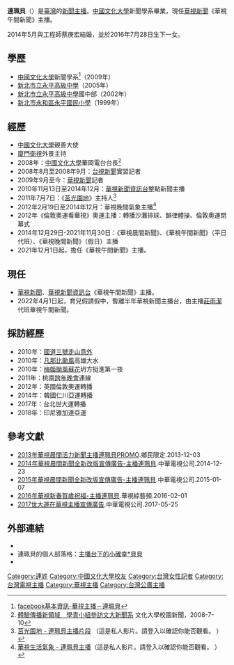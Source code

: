 {{主播資訊
| 主播頭銜     = [[華視新聞資訊台|華視新聞資訊台]]《華視午間新聞》主播
| 主播姓名     = 連珮貝
| 主播英文名字 = Mina
| 暱稱         = 貝貝
| 綽號         = 貝貝
| 主播照片檔案 =
| 主播照片尺寸 = 
| 主播照片圖說 = 
| 國籍         = {{ROCTW}}
| 主播出生年分 = 
| 主播出生日期 = {{birth_date_and_age|1987|7|11}}
| 出生地       = {{ROCTW}}[[臺北市|臺北市]]
| 主播逝世年分 = 
| 主播逝世日期 = 
| 逝世地       = 
| 籍貫         = 
| 最高學歷     = [[中國文化大學|中國文化大學]]新聞學系
| 婚姻狀況     = 已婚
| 配偶         = 蔡庚宏，育有一女ㄧ子
| 信仰宗教     = 
| 官方網站     = http://www.facebook.com/pp711
| 備註         = https://peipei.tw/
|}}

'''連珮貝'''（{{bd|1987年|7月11日|catIdx=L連}}）是[[臺灣|臺灣]]的[[新聞主播|新聞主播]]。[[中國文化大學|中國文化大學]]新聞學系畢業，現任[[華視新聞|華視新聞]]《華視午間新聞》主播。

2014年5月與工程師蔡庚宏結婚，並於2016年7月28日生下一女。

== 學歷 ==
*[[中國文化大學|中國文化大學]]新聞學系<ref>[http://www.facebook.com/pp711?sk=info facebook基本資訊-華視主播－連珮貝]</ref>（2009年）
*[[新北市立永平高級中學|新北市立永平高級中學]]（2005年）
*[[新北市立永平高級中學|新北市立永平高級中學]]國中部（2002年）
*[[新北市永和區永平國民小學|新北市永和區永平國民小學]]（1999年）

== 經歷 ==
*[[中國文化大學|中國文化大學]]親善大使
*[[廈門衛視|廈門衛視]]外景主持
*2008年：[[中國文化大學|中國文化大學]]華岡電台台長<ref>[http://epaper.pccu.edu.tw/newsDetail.asp?NewsNo=10921 體驗傳播新領域　學青小組參訪文大新聞系] {{Wayback|url=http://epaper.pccu.edu.tw/newsDetail.asp?NewsNo=10921 |date=20190611025333 }}文化大學校園新聞，2008-7-10</ref>
*2008年8月至2008年9月：[[台視新聞|台視新聞]]實習記者
*2009年9月至今：[[華視新聞|華視新聞]]記者
*2010年11月13日至2014年12月：[[華視新聞資訊台|華視新聞資訊台]]整點新聞主播
*2011年7月7日：《[[莒光園地|莒光園地]]》主持人<ref>[http://www.youtube.com/watch?v=zwqgYfvNvRM 莒光園地 - 連珮貝主播片段] {{Wayback|url=http://www.youtube.com/watch?v=zwqgYfvNvRM |date=20151218111645 }}（這是私人影片。請登入以確認你能否觀看。 ）</ref>
*2012年2月19日至2014年12月：華視晚間氣象主播<ref>[http://www.youtube.com/watch?v=WRZJmYBzqzk 華視生活氣象 - 連珮貝主播]（這是私人影片。請登入以確認你能否觀看。 ）</ref>
*2012年《倫敦奧運看華視》奧運主播：轉播沙灘排球、韻律體操、倫敦奧運閉幕式
*2014年12月29日-2021年11月30日：《華視晨間新聞》、《華視午間新聞》（平日代班）、《華視晚間新聞》（假日）主播
*2021年12月1日起，擔任《華視午間新聞》主播。

== 現任 ==
*[[華視新聞|華視新聞]]、[[華視新聞資訊台|華視新聞資訊台]]《華視午間新聞》主播。
*2022年4月1日起，育兒假請假中，暫離半年華視新聞主播台，由主播[[莊雨潔|莊雨潔]]代班華視午間新聞。

== 採訪經歷 ==
*2010年：[[2010年福爾摩沙高速公路山崩事件|國道三號走山意外]]
*2010年：[[強颱風凡亞比_(2010年)|凡那比颱風]]高雄大水
*2010年：[[強烈颱風梅姬_(2010年)|梅姬颱風]][[蘇花公路|蘇花]]坍方挺進第一夜
*2011年：桃園[[台灣跨年晚會|跨年晚會]]連線
*2012年：英國倫敦奧運轉播
*2014年：韓國仁川亞運轉播
*2017年：台北世大運轉播
*2018年：印尼雅加達亞運

==參考文獻==
<div class="references-small">
<references></references>
</div>
*[https://www.youtube.com/watch?v=l4NBTaHcLsI 2013年華視晨間活力新聞主播連珮貝PROMO].鄉民限定.2013-12-03</div>
*[https://www.youtube.com/watch?v=M9eIDLuXlUM 2014年華視晨間新聞全新改版宣傳廣告-主播連珮貝].中華電視公司.2014-12-23</div>
*[https://www.youtube.com/watch?v=E3JLMmHPoQk 2015年華視晨間新聞全新改版宣傳廣告-主播連珮貝].中華電視公司.2015-01-07</div>
*[https://www.youtube.com/watch?v=0bsj71_H9Zc 2016年華視新春賀歲祝福-主播連珮貝].華視綜藝頻.2016-02-01</div>
*[https://www.youtube.com/watch?v=MNrlCJ9CPdw 2017世大運在華視主播宣傳廣告].中華電視公司.2017-05-25</div>

== 外部連結 ==
*{{facebook|pp711|華視主播－連珮貝}}
*連珮貝的個人部落格：[http://peipei.tw 主播台下的小確幸*貝貝] {{Wayback|url=http://peipei.tw/ |date=20210127142033 }}
*{{instagram|mina711pei|連珮貝}}
{{DEFAULTSORT:L連}}

[[Category:連姓|Category:連姓]]
[[Category:中國文化大學校友|Category:中國文化大學校友]]
[[Category:台灣女性記者|Category:台灣女性記者]]
[[Category:台灣電視主播|Category:台灣電視主播]]
[[Category:華視主播|Category:華視主播]]
[[Category:台灣公廣主播|Category:台灣公廣主播]]